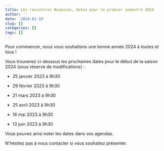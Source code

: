 ```yaml
---
title: Les rencontres Biopuces, dates pour le premier semestre 2024
author: ''
date: '2024-01-10'
slug: []
categories: []
tags: []
---
```


Pour commencer, nous vous souhaitons une bonne année 2024 à toutes et tous !

Vous trouverez ci-dessous les prochaines dates pour le début de la saison 2024 (sous réserve de modifications) : 

* 25 janvier 2023 à 9h30 

* 29 février 2023 à 9h30

* 21 mars 2023 à 9h30 

* 25 avril 2023 à 9h30  

* 16 mai 2023 à 9h30 

* 13 juin 2023 à 9h30

Vous pouvez ainsi noter les dates dans vos agendas. 

N'hésitez pas à nous contacter si vous souhaitez présenter.